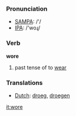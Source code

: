 === Pronunciation ===
*[[w:SAMPA|SAMPA]]: /'/
*[[w:IPA|IPA]]: /'woɻ/

=== Verb ===

'''wore'''

# past tense of to [[wear]]

=== Translations ===
*[[Dutch]]: [[droeg]], [[droegen]]

[[it:wore]]